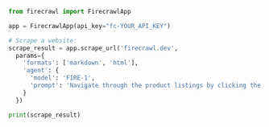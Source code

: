 ```python Python
from firecrawl import FirecrawlApp

app = FirecrawlApp(api_key="fc-YOUR_API_KEY")

# Scrape a website:
scrape_result = app.scrape_url('firecrawl.dev',
  params={
    'formats': ['markdown', 'html'],
    'agent': {
      'model': 'FIRE-1',
      'prompt': 'Navigate through the product listings by clicking the \'Next Page\' button until disabled. Scrape each page.'
    }
  })

print(scrape_result)
```